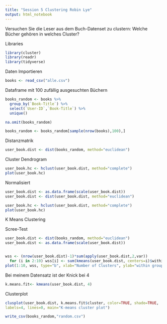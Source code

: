 ---
title: "Session 5 Clustering Robin Lye"
output: html_notebook
---

Versuchen Sie die Leser aus dem Buch-Datenset zu clustern:
Welche Bücher gehören in welches Cluster?

Libraries
```{r}
library(cluster)
library(readr)
library(tidyverse)
```

Daten Importieren
```{r}
books <- read_csv("alle.csv")
```


Dataframe mit 100 zufällig ausgesuchten Büchern
```{r}
books_random <- books %>%
  group_by(`Book-Title`) %>%
  select(`User-ID`,`Book-Title`) %>%
  unique()

na.omit(books_random)

books_random <- books_random[sample(nrow(books),100),]
```


Distanzmatrik
```{r}
user_book.dist <- dist(books_random, method="euclidean")

```

Cluster Dendrogram
```{r}
user_book.hc <- hclust(user_book.dist, method="complete")
plot(user_book.hc)
```
Normalisiert
```{r}
user_book.dist <- as.data.frame(scale(user_book.dist))
user_book.dist <- dist(user_book.dist, method="euclidean")

user_book.hc <- hclust(user_book.dist, method="complete")
plot(user_book.hc)
```
K Means Clustering

Scree-Test
```{r}
user_book.dist <- dist(books_random, method="euclidean")
user_book.dist <- as.data.frame(scale(user_book.dist))


wss <- (nrow(user_book.dist)-1)*sum(apply(user_book.dist,2,var))
  for (i in 2:10) wss[i] <- sum(kmeans(user_book.dist, centers=i)$withinss)
plot(1:10, wss, type="b", xlab="Number of Clusters", ylab="within groups sums of squares")
```
Bei meinem Datensatz ist der Knick bei 4

```{r}
k.means.fit<- kmeans(user_book.dist, 4)
```

Clusterplot
```{r}
clusplot(user_book.dist, k.means.fit$cluster, color=TRUE, shade=TRUE,
labels=4, lines=0, main="K-means cluster plot")
```
```{r}
write_csv(books_random,"random.csv")
```


